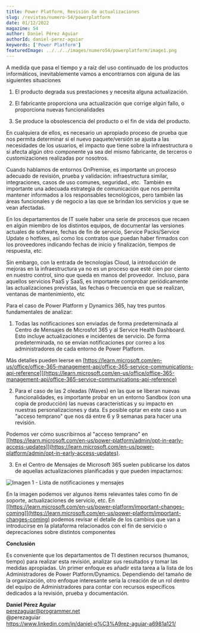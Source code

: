 ```yaml
---
title: Power Platform, Revisión de actualizaciones
slug: /revistas/numero-54/powerplatform
date: 01/12/2022
magazine: 54
author: Daniel Pérez Aguiar
authorId: daniel-perez-aguiar
keywords: ['Power Platform']
featuredImage: ../../../images/numero54/powerplatform/image1.png
---
```



A medida que pasa el tiempo y a raíz del uso continuado de los productos
informáticos, inevitablemente vamos a encontrarnos con alguna de las
siguientes situaciones

1.  El producto degrada sus prestaciones y necesita alguna actualización.

2.  El fabricante proporciona una actualización que corrige algún fallo, o proporciona nuevas funcionalidades

3.  Se produce la obsolescencia del producto o el fin de vida del producto.

En cualquiera de ellos, es necesario un apropiado proceso de prueba que
nos permita determinar si el nuevo paquete/versión se ajusta a las
necesidades de los usuarios, el impacto que tiene sobre la
infraestructura o si afecta algún otro componente ya sea del mismo
fabricante, de terceros o customizaciones realizadas por nosotros.

Cuando hablamos de entornos OnPremise, es importante un proceso adecuado
de revisión, prueba y validación: infraestructura similar,
integraciones, casos de uso comunes, seguridad., etc.  También es
importante una adecuada estrategia de comunicación que nos permita
mantener informados a los responsables tecnológicos, pero también las
áreas funcionales y de negocio a las que se brindan los servicios y que
se vean afectadas.

En los departamentos de IT suele haber una serie de procesos que recaen
en algún miembro de los distintos equipos, de documentar las versiones
actuales de software, fechas de fin de servicio, Service Packs/Service
Update o hotfixes, así como los contratos que puedan haber firmados con
los proveedores indicando fechas de inicio y finalización, tiempos de
respuesta, etc.

Sin embargo, con la entrada de tecnologías Cloud, la introducción de
mejoras en la infraestructura ya no es un proceso que esté cien por
ciento en nuestro control, sino que queda en manos del proveedor.
 Incluso, para aquellos servicios PaaS y SaaS, es importante comprobar
periódicamente las actualizaciones previstas, las fechas o frecuencia en
que se realizan, ventanas de mantenimiento, etc

Para el caso de Power Platform y Dynamics 365, hay tres puntos
fundamentales de analizar:

1)  Todas las notificaciones son enviadas de forma predeterminada al
    Centro de Mensajes de Microsfot 365 y al Service Health Dashboard.
    Esto incluye actualizaciones e incidentes de servicio. De forma
    predeterminada, no se envían notificaciones por correo a los
    administradores de cada entorno de Power Platform.

Más detalles pueden leerse en
[https://learn.microsoft.com/en-us/office/office-365-management-api/office-365-service-communications-api-reference]](https://learn.microsoft.com/en-us/office/office-365-management-api/office-365-service-communications-api-reference)

2)  Para el caso de las 2 oleadas (Waves) en las que se liberan nuevas
    funcionalidades, es importante probar en un entorno Sandbox (con una
    copia de producción) las nuevas características y su impacto en
    nuestras personalizaciones y data. Es posible optar en este caso a
    un "acceso temprano" que nos dá entre 6 y 9 semanas para hacer una
    revisión.

Podemos ver cómo suscribirnos al "acceso temprano" en
[[https://learn.microsoft.com/en-us/power-platform/admin/opt-in-early-access-updates]](https://learn.microsoft.com/en-us/power-platform/admin/opt-in-early-access-updates).

3)  En el Centro de Mensajes de Microsoft 365 suelen publicarse los
    datos de aquellas actualizaciones planificadas y que pueden
    impactarnos:

![Imagen 1 - Lista de notificaciones y mensajes](../../../images/numero54/powerplatform/image1.png)



En la imagen podemos ver algunos ítems relevantes tales como fin de
soporte, actualizaciones de servicio, etc. En
[[https://learn.microsoft.com/en-us/power-platform/important-changes-coming]](https://learn.microsoft.com/en-us/power-platform/important-changes-coming)
podemos revisar el detalle de los cambios que van a introducirse en la
plataforma relacionados con el fin de servicio o deprecaciones sobre
distintos componentes

**Conclusión**

Es conveniente que los departamentos de TI destinen recursos (humanos,
tiempo) para realizar esta revisión, analizar sus resultados y tomar las
medidas apropiadas. Un primer enfoque es añadir esta tarea a la lista de
los Administradores de Power Platform/Dynamics. Dependiendo del tamaño
de la organización, otro enfoque interesante sería la creación de un rol
dentro del equipo de Administradores para contar con recursos
específicos dedicados a la revisión, prueba y documentación.

**Daniel Pérez Aguiar** <br />
perezaguiar@programmer.net <br />
@perezaguiar <br />
https://www.linkedin.com/in/daniel-p%C3%A9rez-aguiar-a6981a121/
 
 
